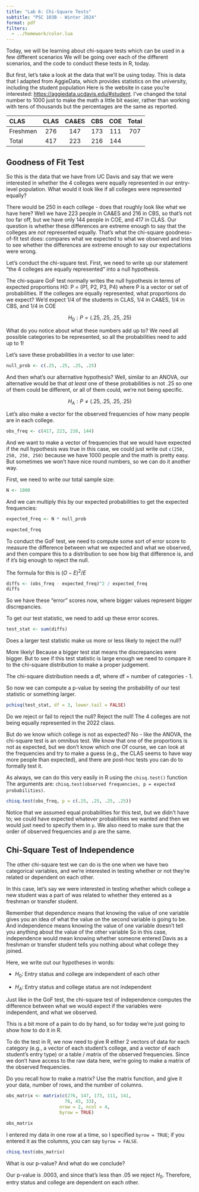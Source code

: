 ```yaml
---
title: "Lab 6: Chi-Square Tests"
subtitle: "PSC 103B - Winter 2024"
format: pdf
filters:
  - ../homework/color.lua
---
```


Today, we will be learning about chi-square tests which can be used in a few different scenarios We will be going over each of the different scenarios, and the code to conduct these tests in R, today.

But first, let's take a look at the data that we'll be using today. This is data that I adapted from AggieData, which provides statistics on the university, including the student population
Here is the website in case you're interested: <https://aggiedata.ucdavis.edu/#student>. I've changed the total number to 1000 just to make the math a little bit easier, rather than working with tens of thousands but the percentages are the same as reported.

|CLAS|CLAS | CA&ES | CBS | COE | Total|
|:---|:---:|:-----:|:---:|:---:|:----:|
|Freshmen |  276 |  147  | 173 | 111 | 707|
|Total    | 417  | 223   | 216 | 144 | |

## Goodness of Fit Test

So this is the data that we have from UC Davis and say that we were interested in whether the 4 colleges were equally represented in our entry-level population. What would it look like if all colleges were represented equally?

There would be 250 in each college - does that roughly look like what we have here? Well we have 223 people in CA&ES and 216 in CBS, so that's not too far off, but we have only 144 people
in COE, and 417 in CLAS. Our question is whether these differences are extreme enough to say that the colleges are *not* represented equally. That's what the chi-square goodness-of-fit test does: compares what we expected to what we observed and tries to see whether the differences are extreme enough to say our expectations were wrong.

Let's conduct the chi-square test. First, we need to write up our statement "the 4 colleges are equally represented" into a null hypothesis.

The chi-square GoF test normally writes the null hypothesis in terms of expected proportions
H0: P = (P1, P2, P3, P4) where P is a vector or set of probabilities. If the colleges are equally represented, what proportions do we expect? We'd expect 1/4 of the students in CLAS, 1/4 in CA&ES, 1/4 in CBS, and 1/4 in COE 

$$
H_0: P = (.25, .25, .25, .25)
$$

What do you notice about what these numbers add up to? We need all possible categories to be represented, so all the probabilities need to add up to 1!

Let's save these probabilities in a vector to use later:

```r
null_prob <- c(.25, .25, .25, .25)
```

And then what's our alternative hypothesis? Well, similar to an ANOVA, our alternative would be that *at least* one of these probabilities is not .25 so one of them could be different, or all of them could, we're not being specific.

$$
H_A: P \neq (.25, .25, .25, .25)
$$

Let's also make a vector for the observed frequencies of how many people are in each college.

```r
obs_freq <- c(417, 223, 216, 144)
```

And we want to make a vector of frequencies that we would have expected if the null hypothesis was true in this case, we could just write out `c(250, 250, 250, 250)` because we have 1000 people and the math is pretty easy. But sometimes we won't have nice round numbers,
so we can do it another way.

First, we need to write our total sample size:

```r
N <- 1000
```

And we can multiply this by our expected probabilities to get the expected frequencies:

```r
expected_freq <- N * null_prob

expected_freq
```
To conduct the GoF test, we need to compute some sort of error score to measure the difference between what we expected and what we observed, and then compare this to a distribution to see how big that difference is, and if it's big enough to reject the null.

The formula for this is $(O - E)^2 / E$

```r
diffs <- (obs_freq - expected_freq)^2 / expected_freq
diffs
```
So we have these "error" scores now, where bigger values represent bigger discrepancies.

To get our test statistic, we need to add up these error  scores.

```r
test_stat <- sum(diffs)
```

Does a larger test statistic make us more or less likely to reject the null?

More likely! Because a bigger test stat means the discrepancies were bigger.
But to see if this test statistic is large enough we need to compare it to the chi-square distribution to make a proper judgement.

The chi-square distribution needs a df, where df = number of categories - 1.

So now we can compute a p-value by seeing the probability of our test statistic or something larger.

```r
pchisq(test_stat, df = 3, lower.tail = FALSE)
```

Do we reject or fail to reject the null? Reject the null! The 4 colleges are not being equally represented in the 2022 class.

But do we know which college is not as expected? No - like the ANOVA, the chi-square test is an omnibus test. We know that one of the proportions is not as expected, but we don't know which one Of course, we can look at the frequencies and try to make a guess (e.g., the CLAS seems to have way more people than expected), and there are post-hoc tests you can do to formally test it.

As always, we can do this very easily in R using the `chisq.test()` function
The arguments are: `chisq.test(observed frequencies, p = expected probabilities)`.

```r
chisq.test(obs_freq, p = c(.25, .25, .25, .25))
```
Notice that we assumed equal probabilities for  this test, but we didn't have to; we could have expected whatever probabilities we wanted and then we would just need to specify them in `p`. We also need to make sure that the order of observed frequencies and p are the same.

## Chi-Square Test of Independence

The other chi-square test we can do is the one when we have two categorical variables, and we're interested in testing whether or not they're related or dependent on each other.

In this case, let's say we were interested in testing whether which college a new student was a part of was related to whether they entered as a freshman or transfer student.

Remember that dependence means that knowing the value of one variable gives you an idea of what the value on the second variable is going to be. And independence means knowing the value of one variable doesn't tell you anything about the value of the other variable
So in this case, independence would mean knowing whether someone entered Davis as a freshman or transfer student tells you nothing about what college they joined.

Here, we write out our hypotheses in words:

- $H_0$: Entry status and college are independent of each other

- $H_A$: Entry status and college status are not independent

Just like in the GoF test, the chi-square test of independence computes the difference between what we would expect if the variables were independent, and what we observed.

This is a bit more of a pain to do by hand, so for today  we're just going to show how to do it in R.

To do the test in R, we now need to give R either 2 vectors of data for each category (e.g., a vector of each student's college, and a vector of each student's entry type) or a table / matrix of the observed frequencies. Since we don't have access to the raw data here,
we're going to make a matrix of the observed frequencies.

Do you recall how to make a matrix? Use the matrix function, and give it your data, number of rows, and the number of columns.

```r
obs_matrix <- matrix(c(276, 147, 173, 111, 141,
                      76, 43, 33),
                    nrow = 2, ncol = 4,
                    byrow = TRUE)

obs_matrix
```

I entered my data in one row at a time, so I specified `byrow = TRUE`; if you entered it as the columns, you can say `byrow = FALSE`.

```r
chisq.test(obs_matrix)
```

What is our p-value? And what do we conclude?

Our p-value is .0003, and since that's less than .05  we reject $H_0$. Therefore, entry status and college are dependent on each other.